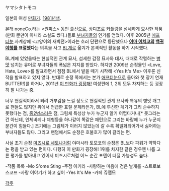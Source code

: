 ヤマシタトモコ

일본의 여성 [[만화가]]. [[1981년]]생.

본래 noneCo.라는 <[[원피스]]> 동인 출신으로, 상디조로 커플링을 섬세하게 묘사한 작품(만화 뿐만이 아니라 소설도 썼다.)들로 [[부녀자]]들의 인기를 얻었다. 이후 2005년 [[애프터눈]] 사계상에 <고양이의 새벽전>이라는 호러 단편으로 등단했으나 '''[[이마 이치코]]의 [[백귀야행]]를 표절했다'''는 의혹을 사고 [[BL]]계로 옮겨가 본격적인 활동을 하기 시작했다. 

BL계에 있었을때는 현실적인 관계 묘사, 섬세한 감정 묘사와 대사, 때때로 작렬하는 [[병맛]] 넘치는 유머로 부녀자들의 폭넓은 지지를 받았다. 하지만 2009년 순정물인 <Love, Hate, Love>를 발표하면서 점점 BL에서 발을 떼기 시작해 <Yes It's Me> 이후론 신작을 발표하고 있지 않다. 반대로 순정 쪽에서는 본가 [[애프터눈]]으로 돌아와 첫 장기 연재BUTTER!)를 하거나, 2011년 [[이 만화가 굉장해!]] 여성편에 1, 2위 모두 차지하는 등 굉장히 잘 나가는 중.

너무 현실적이라서 되려 거부감을 느낄 정도로 현실적인 관계 묘사와 특유의 병맛 개그로 팬들도 많지만 위에서 언급한 표절 문제라든가, BL에 투신한 계기가 그리 순수하지 못했다는 점, [[중2병]]스러운 점, 그림체 특성상 누가 누군지 알기 어렵다거나[* 못그리는건 아닌데, 인체비례나 체형등을 하나같이 똑같은 패턴으로 그리는 바람에 누가 누군지 분간이 힘들다.] 초기에는 그림체가 이러지 않았는데 갈 수록 획일화되어가서 싫어하는 부녀자들도 많다. 그리고 팬덤에서도 순정은 호불호가 많이 갈리는 편.

사실 초기 순정 [[미즈시로 세토나]]처럼 야마시타 토모코의 순정은 BL보다 파워가 약하다는 평을 받고 있는 편이다. 다행히 이 만화가 굉장해! 1위를 차지한 <HER>같은 경우엔 나름 고른 평가를 받아내고 있어서 미즈시로처럼 어느 순간 포텐이 터질 가능성도 높다.

-작품 목록
-Mo S'ome Sting
-주점 아키라
-사랑하는 마음에 검은 날개를
-스트로보스코프
-사랑 이야기가 하고 싶어
-Yes It's Me
-카페 쥬뗌므 

[[각주]]
